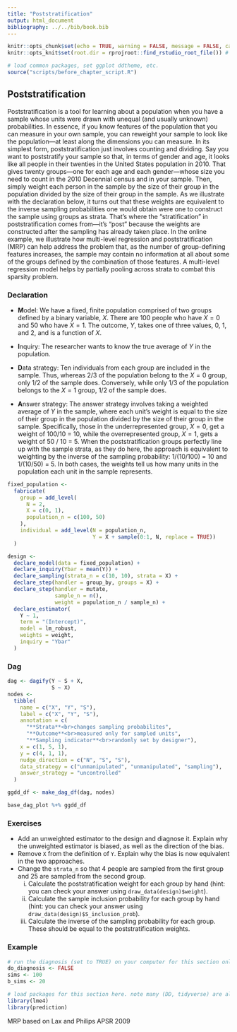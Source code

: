```yaml
---
title: "Poststratification"
output: html_document
bibliography: ../../bib/book.bib 
---
```


<!-- note do_bookdown is set in index.rmd, so we know if you're running just this .Rmd or compiling the book-->
```r
knitr::opts_chunk$set(echo = TRUE, warning = FALSE, message = FALSE, cache = FALSE, fig.width = 7, fig.height = 5)
knitr::opts_knit$set(root.dir = rprojroot::find_rstudio_root_file()) # files are all relative to RStudio project home
```

```r
# load common packages, set ggplot ddtheme, etc.
source("scripts/before_chapter_script.R")
```

<!-- start post here, do not edit above -->

## Poststratification

Poststratification is a tool for learning about a population when you have a sample whose units were drawn with unequal (and usually unknown) probabilities. In essence, if you know features of the population that you can measure in your own sample, you can reweight your sample to look like the population---at least along the dimensions you can measure. In its simplest form, poststratification just involves counting and dividing. Say you want to poststratify your sample so that, in terms of gender and age, it looks like all people in their twenties in the United States population in 2010. That gives twenty groups---one for each age and each gender---whose size you need to count in the 2010 Decennial census and in your sample. Then, simply weight each person in the sample by the size of their group in the population divided by the size of their group in the sample. As we illustrate with the declaration below, it turns out that these weights are equivalent to the inverse sampling probabilities one would obtain were one to construct the sample using groups as strata. That's where the "stratification" in poststratification comes from---it's "post" because the weights are constructed after the sampling has already taken place. In the online example, we illustrate how multi-level regression and poststratification (MRP) can help address the problem that, as the number of group-defining features increases, the sample may contain no information at all about some of the groups defined by the combination of those features. A multi-level regression model helps by partially pooling across strata to combat this sparsity problem.

### Declaration

<!-- 
JC comment: Original declaration doesn't have correlation between X and Y so this design works even if the estimator is just an intercept. Once I added the correlation, the design was biased. Don't quite understand the demeaning approach (doesn't appear to be using any population-level info?) so have just opted for a more conventional approach to poststratification that reweights to the population proportions. Have also called this poststratification since we are now only using MRP in the extended example. 

```r
fixed_population <- declare_model(N = 500, 
                                       X = sample(c("A", "B", "C"), N, replace = TRUE),
                                       Y = sample(1:7, N, replace = TRUE))()

design <- 
  declare_model(data = fixed_population) + 
  declare_inquiry(Ybar = mean(Y)) + 
  declare_sampling(strata_prob = c(0.2, 0.1, 0.3), strata = X) + 
  declare_step(B_demeaned = (X == "B") - mean(X == "B"),
               C_demeaned = (X == "C") - mean(X == "C"), mutate) + 
  declare_estimator(Y ~ B_demeaned + C_demeaned, term = "(Intercept)", model = lm_robust, inquiry = "Ybar")
```

-->

- **M**odel: We have a fixed, finite population comprised of two groups defined by a binary variable, $X$. There are 100 people who have $X = 0$ and 50 who have $X = 1$. The outcome, $Y$, takes one of three values, 0, 1, and 2, and is a function of $X$. 

- **I**nquiry: The researcher wants to know the true average of $Y$ in the population.

- **D**ata strategy: Ten individuals from each group are included in the sample. Thus, whereas 2/3 of the population belong to the $X = 0$ group, only 1/2 of the sample does. Conversely, while only 1/3 of the population belongs to the $X = 1$ group, 1/2 of the sample does.

- **A**nswer strategy: The answer strategy involves taking a weighted average of $Y$ in the sample, where each unit's weight is equal to the size of their group in the population divided by the size of their group in the sample. Specifically, those in the underrepresented group, $X = 0$, get a weight of 100/10 = 10, while the overrepresented group, $X = 1$, gets a weight of 50 / 10 = 5. When the poststratification groups perfectly line up with the sample strata, as they do here, the approach is equivalent to weighting by the inverse of the sampling probability: 1/(10/100) = 10 and 1/(10/50) = 5. In both cases, the weights tell us how many units in the population each unit in the sample represents. 

```r
fixed_population <-
  fabricate(
    group = add_level(
      N = 2,
      X = c(0, 1),
      population_n = c(100, 50)
    ),
    individual = add_level(N = population_n,
                           Y = X + sample(0:1, N, replace = TRUE))
  )

design <-
  declare_model(data = fixed_population) +
  declare_inquiry(Ybar = mean(Y)) +
  declare_sampling(strata_n = c(10, 10), strata = X) +
  declare_step(handler = group_by, groups = X) +
  declare_step(handler = mutate,
               sample_n = n(),
               weight = population_n / sample_n) +
  declare_estimator(
    Y ~ 1,
    term = "(Intercept)",
    model = lm_robust,
    weights = weight,
    inquiry = "Ybar"
  )
```

### Dag

```r
dag <- dagify(Y ~ S + X,
              S ~ X)
nodes <-
  tibble(
    name = c("X", "Y", "S"),
    label = c("X", "Y", "S"),
    annotation = c(
      "**Strata**<br>changes sampling probabilites",
      "**Outcome**<br>measured only for sampled units",
      "**Sampling indicator**<br>randomly set by designer"),
    x = c(1, 5, 1),
    y = c(4, 1, 1),
    nudge_direction = c("N", "S", "S"),
    data_strategy = c("unmanipulated", "unmanipulated", "sampling"),
    answer_strategy = "uncontrolled"
  ) 

ggdd_df <- make_dag_df(dag, nodes)

base_dag_plot %+% ggdd_df
```

### Exercises

- Add an unweighted estimator to the design and diagnose it. Explain why the unweighted estimator is biased, as well as the direction of the bias.
- Remove `X` from the definition of `Y`. Explain why the bias is now equivalent in the two approaches.
- Change the `strata_n` so that 4 people are sampled from the first group and 25 are sampled from the second group. 
  i. Calculate the poststratification weight for each group by hand (hint: you can check your answer using `draw_data(design)$weight`).
  ii. Calculate the sample inclusion probability for each group by hand (hint: you can check your answer using `draw_data(design)$S_inclusion_prob`). 
  iii. Calculate the inverse of the sampling probability for each group. These should be equal to the poststratification weights.

### Example


<!-- make sure to rename the section title below -->

```r
# run the diagnosis (set to TRUE) on your computer for this section only before pushing to Github. no diagnosis will ever take place on github.
do_diagnosis <- FALSE
sims <- 100
b_sims <- 20
```

```r
# load packages for this section here. note many (DD, tidyverse) are already available, see scripts/package-list.R
library(lme4)
library(prediction)
```

MRP based on Lax and Philips APSR 2009

<!-- ```{r, echo = FALSE} -->
<!-- delaware_senate_districts_df <- read_rds("data/delaware.RDS") -->
<!-- kable(head(delaware_senate_districts_df, 5), booktabs = TRUE) -->
<!-- ``` -->

<!-- ```{r, eval = FALSE} -->

<!-- # US population -->
<!-- delaware_population_df <- fabricate( -->
<!--   data = delaware_senate_districts_df, -->
<!--   individuals = add_level( -->
<!--     N = population_size, -->
<!--     race_white = rbinom(N, 1, prob = prop_white), -->
<!--     race_black = rbinom(N, 1, prob = prop_black), -->
<!--     race_asian = rbinom(N, 1, prob = prop_black), -->
<!--     race_hispanic_other = rbinom(N, 1, prob = prop_hispanic_other), -->
<!--     pid_republican = rbinom(N, 1, prob = prop_republican), -->
<!--     pid_democrat = rbinom(N, 1, prob = prop_democrat) -->
<!--   ) -->
<!-- ) %>%  -->
<!--   select(-starts_with("prop_"), -population_size) -->

<!-- # population weights for MRP -->
<!-- mrp_weights <- delaware_population_df %>% -->
<!--   group_by(district, race_white, race_black, race_asian, race_hispanic_other, pid_republican, pid_democrat) %>%  -->
<!--   summarize(n_cell = n()) %>%  -->
<!--   group_by(district) %>%  -->
<!--   mutate(proportion_cell = n_cell/sum(n_cell)) %>%  -->
<!--   select(-n_cell) %>%  -->
<!--   ungroup  -->

<!-- delaware_population_df <- mrp_weights %>%  -->
<!--   select(district, proportion_cell) %>%  -->
<!--   right_join(delaware_population_df) -->

<!-- # Lax and Philips APSR 2009 -->
<!-- # Policies are coded dichotomously, 1 for the progay policy and 0 otherwise: Adoption (9 states allow second-parent adoption in all jurisdictions) -->

<!-- design <- -->
<!--   declare_model( -->
<!--     data = delaware_population_df,  -->

<!--     districts = modify_level(district_effect = rnorm(N)), -->

<!--     individuals = modify_level( -->
<!--       noise = rnorm(N, mean = district_effect), -->
<!--       policy_support = rbinom(N, 1, prob = pnorm( -->
<!--         0.25 + 0.2 * race_white - 0.1 * race_black - 0.2 * race_hispanic_other -  -->
<!--           0.1 * pid_democrat + 0.15 * pid_republican + noise)) -->
<!--     ) -->
<!--   ) +  -->

<!--   declare_inquiry(handler = function(data) { -->
<!--     data %>% -->
<!--       group_by(district) %>% -->
<!--       summarize(estimand = mean(policy_support)) %>% -->
<!--       ungroup %>%  -->
<!--       mutate(inquiry_label = "mean_policy_support") -->
<!--   }) + -->

<!--   declare_sampling(n = 500) + -->

<!--   declare_estimator(handler = tidy_estimator(function(data) { -->
<!--     data %>% -->
<!--       group_by(district) %>% -->
<!--       summarize(estimate = mean(policy_support)) -->
<!--   }), label = "strata_means", inquiry = "mean_policy_support") +  -->

<!--   # this estimator owes code to https://timmastny.rbind.io/blog/multilevel-mrp-tidybayes-brms-stan/ -->
<!--   declare_estimator(handler = tidy_estimator(function(data) { -->

<!--     model_fit <- glmer( -->
<!--       formula = policy_support ~ race_white + race_black + race_asian + race_hispanic_other + -->
<!--         pid_democrat + pid_republican + (1 | district), -->
<!--       data = data, family = binomial(link = "logit")) -->

<!--     data %>% -->
<!--       mutate( -->
<!--         support_predicted = -->
<!--           prediction(model_fit, data = ., allow.new.levels = TRUE, type = "response"), -->
<!--         support_predicted_weighted = support_predicted * proportion_cell -->
<!--       ) %>% -->
<!--       group_by(district) %>% -->
<!--       summarize(estimate = sum(support_predicted_weighted)) -->

<!--   }), label = "mrp_mle", inquiry = "mean_policy_support") -->

<!-- dat <- draw_data(design) -->

<!-- draw_estimates(design) -->

<!-- sims <- simulate_design(design, sims = 3) -->

<!-- diag <- diagnose_design(design, sims = 100, diagnosands = declare_diagnosands(bias = mean(estimate - estimand)), add_grouping_variables = "state") -->
<!-- ``` -->







